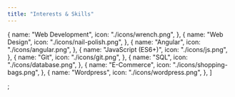 ```yaml
---
title: "Interests & Skills"
---
```


  {
    name: "Web Development",
    icon: "./icons/wrench.png",
  },
  {
    name: "Web Design",
    icon: "./icons/nail-polish.png",
  },
  {
    name: "Angular",
    icon: "./icons/angular.png",
  },
  {
    name: "JavaScript (ES6+)",
    icon: "./icons/js.png",
  },
  {
    name: "Git",
    icon: "./icons/git.png",
  },
  {
    name: "SQL",
    icon: "./icons/database.png",
  },
  {
    name: "E-Commerce",
    icon: "./icons/shopping-bags.png",
  },
  {
    name: "Wordpress",
    icon: "./icons/wordpress.png",
  },
]

;
